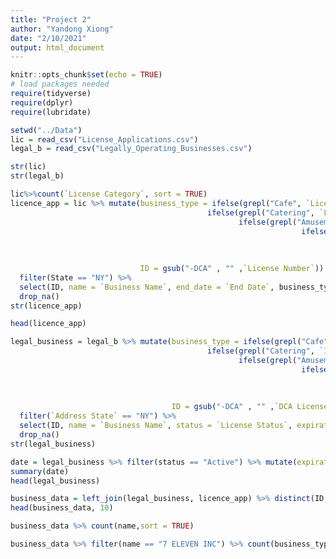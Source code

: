 ```yaml
---
title: "Project 2"
author: "Yandong Xiong"
date: "2/10/2021"
output: html_document
---
```


```r
knitr::opts_chunk$set(echo = TRUE)
# load packages needed
require(tidyverse)
require(dplyr)
require(lubridate)
```

```r
setwd("../Data")
lic = read_csv("License_Applications.csv")
legal_b = read_csv("Legally_Operating_Businesses.csv")
```

```r
str(lic)
str(legal_b)
```

```r
lic%>%count(`License Category`, sort = TRUE)
licence_app = lic %>% mutate(business_type = ifelse(grepl("Cafe", `License Category`), "food_beverage", 
                                            ifelse(grepl("Catering", `License Category`), "food_beverage",
                                                   ifelse(grepl("Amusement", `License Category`), "entertainment",
                                                                 ifelse(grepl("Games", `License Category`), "entertainment",
                                                                        ifelse(grepl("Cabaret", `License Category`), "entertainment",
                                                                               ifelse(grepl("Pool", `License Category`), "entertainment",
                                                                                      ifelse(grepl("Improvement", `License Category`), "service", ifelse(grepl("Sightseeing", `License Category`), "service", ifelse(grepl("Picture", `License Category`), "service", ifelse(grepl("Laundr", `License Category`), "service", ifelse(grepl("Locksmith", `License Category`), "service", ifelse(grepl("Serv", `License Category`), "service", ifelse(grepl("Agency", `License Category`), "service", ifelse(grepl("Garage", `License Category`), "service", ifelse(grepl("Driver", `License Category`), "service", ifelse(grepl("Business", `License Category`), "service", ifelse(grepl("Company", `License Category`), "service", ifelse(grepl("Wash", `License Category`), "service", ifelse(grepl("Tow", `License Category`), "service", ifelse(grepl("Parking", `License Category`), "service", ifelse(grepl("Auction", `License Category`), "service", ifelse(grepl("Pawnbroker", `License Category`), "service", ifelse(grepl("Processor", `License Category`), "service", ifelse(grepl("Owner", `License Category`), "service", ifelse(grepl("Repair", `License Category`), "service", ifelse(grepl("Lessor", `License Category`), "service", ifelse(grepl("Distributor", `License Category`), "service", ifelse(grepl("Storage", `License Category`), "service", "retail")))))))))))))))))))))))))))),
                             ID = gsub("-DCA" , "" ,`License Number`)) %>%
  filter(State == "NY") %>%
  select(ID, name = `Business Name`, end_date = `End Date`, business_type, license_cate = `License Category`, zip = Zip) %>%
  drop_na()
str(licence_app)

head(licence_app)
```


```r
legal_business = legal_b %>% mutate(business_type = ifelse(grepl("Cafe", `Industry`), "food_beverage", 
                                            ifelse(grepl("Catering", `Industry`), "food_beverage",
                                                   ifelse(grepl("Amusement", `Industry`), "entertainment",
                                                                 ifelse(grepl("Games", `Industry`), "entertainment",
                                                                        ifelse(grepl("Cabaret", `Industry`), "entertainment",
                                                                               ifelse(grepl("Pool", `Industry`), "entertainment",
                                                                                      ifelse(grepl("Improvement", `Industry`), "service", ifelse(grepl("Sightseeing", `Industry`), "service", ifelse(grepl("Picture", `Industry`), "service", ifelse(grepl("Laundr", `Industry`), "service", ifelse(grepl("Locksmith", `Industry`), "service", ifelse(grepl("Serv", `Industry`), "service", ifelse(grepl("Agency", `Industry`), "service", ifelse(grepl("Garage", `Industry`), "service", ifelse(grepl("Driver", `Industry`), "service", ifelse(grepl("Business", `Industry`), "service", ifelse(grepl("Company", `Industry`), "service", ifelse(grepl("Wash", `Industry`), "service", ifelse(grepl("Tow", `Industry`), "service", ifelse(grepl("Parking", `Industry`), "service", ifelse(grepl("Auction", `Industry`), "service", ifelse(grepl("Pawnbroker", `Industry`), "service", ifelse(grepl("Processor", `Industry`), "service", ifelse(grepl("Owner", `Industry`), "service", ifelse(grepl("Repair", `Industry`), "service", ifelse(grepl("Lessor", `Industry`), "service", ifelse(grepl("Distributor", `Industry`), "service", ifelse(grepl("Storage", `Industry`), "service", "retail")))))))))))))))))))))))))))),
                                    ID = gsub("-DCA" , "" ,`DCA License Number`)) %>%
  filter(`Address State` == "NY") %>%
  select(ID, name = `Business Name`, status = `License Status`, expiration = `License Expiration Date`, business_type, licence_cate = Industry, borough = `Borough Code`, zip = `Address ZIP`) %>%
  drop_na()
str(legal_business)

date = legal_business %>% filter(status == "Active") %>% mutate(expiration = mdy(expiration)) %>% select(expiration)
summary(date)
head(legal_business)
```

```r
business_data = left_join(legal_business, licence_app) %>% distinct(ID, .keep_all = TRUE)
head(business_data, 10)
```

```r
business_data %>% count(name,sort = TRUE)
```

```r
business_data %>% filter(name == "7 ELEVEN INC") %>% count(business_type)
```


